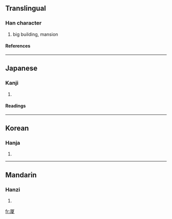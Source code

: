 {{see|廈}}

==Translingual==
===Han character===
{{Han char|rad=厂|as=10|sn=12|four=|canj=一一山水 (MMUE)}}
# big building, mansion
====References====
{{Han ref|kx=0162.280|dkj=02993|dj=0370.090|hdz=10075.250|uh=53A6|ud=21414}}
----
==Japanese==
===Kanji===
{{ja-kanji|grade=|rs=厂10}}
# {{defn|Japanese}} 
====Readings====
{{ja-readings|on=[[か]] (ka)|kun=[[いえ]] (ie)}}
----
==Korean==
===Hanja===
{{ko-hanja|hangeul=하|rv=ha|mr=ha}}
# {{defn|Korean}}
----
==Mandarin==
===Hanzi===
{{cmn-hanzi|tra=廈|pin=[[shà]] (sha4)|wg=sha<sup>4</sup>}}
# {{defn|Mandarin}}

[[fr:厦]]
